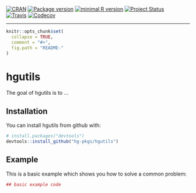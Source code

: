 <!-- START_HGUTILS -->
[![CRAN](http://www.r-pkg.org/badges/version/hgutils)](https://cran.r-project.org/package=hgutils)
[![Package version](https://img.shields.io/badge/GitHub-0.0.0.9011-orange.svg)]()
[![minimal R version](https://img.shields.io/badge/R-v3.1+-blue.svg)](https://cran.r-project.org/)
[![Project Status](http://www.repostatus.org/badges/latest/wip.svg)](http://www.repostatus.org/#wip)  
[![Travis](https://travis-ci.org/hvdboorn/hgutils.svg)](https://travis-ci.org/hvdboorn/hgutils)
[![Codecov](https://img.shields.io/codecov/c/github/hvdboorn/hgutils.svg)](https://codecov.io/gh/hvdboorn/hgutils)  

---
<!-- END_HGUTILS -->
<!-- README.md is generated from README.Rmd. Please edit that file -->

```r
knitr::opts_chunk$set(
  collapse = TRUE,
  comment = "#>",
  fig.path = "README-"
)
```

# hgutils

The goal of hgutils is to ...

## Installation

You can install hgutils from github with:

```r
# install.packages("devtools")
devtools::install_github("hg-pkgs/hgutils")
```

## Example

This is a basic example which shows you how to solve a common problem:

```r
## basic example code
```
